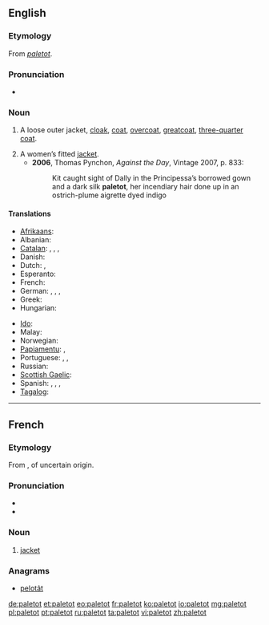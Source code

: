 ==English==

===Etymology===
From {{etyl|fr|en}} ''[[#French|paletot]]''.

===Pronunciation===
* {{a|UK}} {{IPA|/ˈpalɪtəʊ/}}

===Noun===
{{en-noun}}

# {{context|historical|lang=en}} A loose outer jacket, [[cloak]], [[coat]], [[overcoat]], [[greatcoat]], [[three-quarter coat]].
# A women’s fitted [[jacket]].
#* '''2006''', Thomas Pynchon, ''Against the Day'', Vintage 2007, p. 833:
#*: Kit caught sight of Dally in the Principessa’s borrowed gown and a dark silk '''paletot''', her incendiary hair done up in an ostrich-plume aigrette dyed indigo

====Translations====
{{trans-top|A loose outer jacket, overcoat}}
* [[Afrikaans]]: {{t-|af|jas}}
* Albanian: {{t-|sq|pallto}}
* [[Catalan]]: {{t+|ca|abric|m}}, {{t-|ca|gavany|m}}, {{t-|ca|paltó|m}}, {{t-|ca|sobretot|m}}
* Danish: {{t-|da|frakke}}
* Dutch: {{t+|nl|jas|m}}, {{t+|nl|overjas|m}}
* Esperanto: {{t-|eo|palto}}
* French: {{t+|fr|paletot}}
* German: {{t+|de|Mantel|m}}, {{t+|de|Paletot|m}}, {{t-|de|Überrock|m}}, {{t+|de|Überzieher|m}}
* Greek: {{t+|el|σακάκι|n}}
* Hungarian: {{t+|hu|kabát}}
{{trans-mid}}
* [[Ido]]: {{t+|io|paltoto}}
* Malay: {{t-|ms|jas}}
* Norwegian: {{t+|no|frakk}}
* [[Papiamentu]]: {{tø|pap|bachi}}, {{tø|pap|yas}}
* Portuguese: {{t+|pt|casacão|m}}, {{t+|pt|paletó|m}}, {{t+|pt|sobretudo|m}}
* Russian: {{t+|ru|пальто|n|tr=pal’tó}}
* [[Scottish Gaelic]]: {{t-|gd|còta}}
* Spanish: {{t+|es|gabán|m}}, {{t+|es|paletó|m}}, {{t+|es|sobretodo|m}}, {{t+|es|abrigo|m}}
* [[Tagalog]]: {{t-|tl|amerikána}}
{{trans-bottom}}

----

==French==

===Etymology===
From {{etyl|enm|fr}} {{term|paltok|lang=enm}}, of uncertain origin.

===Pronunciation===
* {{IPA|/palto/|lang=fr}}
* {{audio|Fr-paletot.ogg|Audio}}

===Noun===
{{fr-noun|m}}

# [[jacket]]

===Anagrams===
* [[pelotât#French|pelotât]]

[[de:paletot]]
[[et:paletot]]
[[eo:paletot]]
[[fr:paletot]]
[[ko:paletot]]
[[io:paletot]]
[[mg:paletot]]
[[pl:paletot]]
[[pt:paletot]]
[[ru:paletot]]
[[ta:paletot]]
[[vi:paletot]]
[[zh:paletot]]